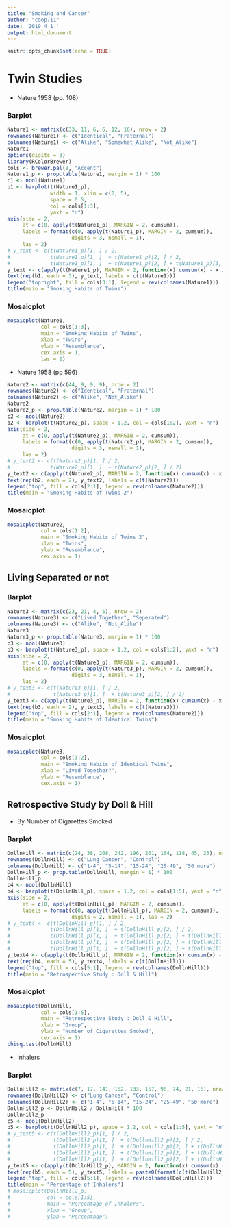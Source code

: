 ```yaml
---
title: "Smoking and Cancer"
author: "coop711"
date: '2019 4 1 '
output: html_document
---
```


```r
knitr::opts_chunk$set(echo = TRUE)
```

# Twin Studies

* Nature 1958 (pp. 108)

### Barplot

```r
Nature1 <- matrix(c(33, 11, 6, 6, 12, 16), nrow = 2)
rownames(Nature1) <- c("Identical", "Fraternal")
colnames(Nature1) <- c("Alike", "Somewhat_Alike", "Not_Alike")
Nature1
options(digits = 3)
library(RColorBrewer)
cols <- brewer.pal(8, "Accent")
Nature1_p <- prop.table(Nature1, margin = 1) * 100
c1 <- ncol(Nature1)
b1 <- barplot(t(Nature1_p), 
              width = 1, xlim = c(0, 5),
              space = 0.5, 
              col = cols[1:3], 
              yaxt = "n")
axis(side = 2,
     at = c(0, apply(t(Nature1_p), MARGIN = 2, cumsum)),
     labels = format(c(0, apply(t(Nature1_p), MARGIN = 2, cumsum)), 
                     digits = 3, nsmall = 1), 
     las = 2)
# y_text <- c(t(Nature1_p)[1, ] / 2, 
#             t(Nature1_p)[1, ]  + t(Nature1_p)[2, ] / 2, 
#             t(Nature1_p)[1, ]  + t(Nature1_p)[2, ] + t(Nature1_p)[3, ] / 2)
y_text <- c(apply(t(Nature1_p), MARGIN = 2, function(x) cumsum(x) - x / 2))
text(rep(b1, each = 3), y_text, labels = c(t(Nature1)))
legend("topright", fill = cols[3:1], legend = rev(colnames(Nature1)))
title(main = "Smoking Habits of Twins")
```

### Mosaicplot
 
```r
mosaicplot(Nature1, 
           col = cols[1:3], 
           main = "Smoking Habits of Twins", 
           xlab = "Twins", 
           ylab = "Resemblance",
           cex.axis = 1,
           las = 1)
```
   
* Nature 1958 (pp 596)   

```r
Nature2 <- matrix(c(44, 9, 9, 9), nrow = 2)
rownames(Nature2) <- c("Identical", "Fraternal")
colnames(Nature2) <- c("Alike", "Not_Alike")
Nature2
Nature2_p <- prop.table(Nature2, margin = 1) * 100
c2 <- ncol(Nature2)
b2 <- barplot(t(Nature2_p), space = 1.2, col = cols[1:2], yaxt = "n")
axis(side = 2,
     at = c(0, apply(t(Nature2_p), MARGIN = 2, cumsum)),
     labels = format(c(0, apply(t(Nature2_p), MARGIN = 2, cumsum)), 
                     digits = 3, nsmall = 1), 
     las = 2)
# y_text2 <- c(t(Nature2_p)[1, ] / 2, 
#             t(Nature2_p)[1, ]  + t(Nature2_p)[2, ] / 2)
y_text2 <- c(apply(t(Nature2_p), MARGIN = 2, function(x) cumsum(x) - x / 2))
text(rep(b2, each = 2), y_text2, labels = c(t(Nature2)))
legend("top", fill = cols[2:1], legend = rev(colnames(Nature2)))
title(main = "Smoking Habits of Twins 2")
```

### Mosaicplot

```r
mosaicplot(Nature2, 
           col = cols[1:2], 
           main = "Smoking Habits of Twins 2", 
           xlab = "Twins", 
           ylab = "Resemblance",
           cex.axis = 1)
```

## Living Separated or not

### Barplot

```r
Nature3 <- matrix(c(23, 21, 4, 5), nrow = 2)
rownames(Nature3) <- c("Lived Together", "Seperated")
colnames(Nature3) <- c("Alike", "Not_Alike")
Nature3
Nature3_p <- prop.table(Nature3, margin = 1) * 100
c3 <- ncol(Nature3)
b3 <- barplot(t(Nature3_p), space = 1.2, col = cols[1:2], yaxt = "n")
axis(side = 2,
     at = c(0, apply(t(Nature3_p), MARGIN = 2, cumsum)),
     labels = format(c(0, apply(t(Nature3_p), MARGIN = 2, cumsum)), 
                     digits = 3, nsmall = 1), 
     las = 2)
# y_text3 <- c(t(Nature3_p)[1, ] / 2, 
#              t(Nature3_p)[1, ]  + t(Nature3_p)[2, ] / 2)
y_text3 <- c(apply(t(Nature3_p), MARGIN = 2, function(x) cumsum(x) - x / 2))
text(rep(b3, each = 2), y_text3, labels = c(t(Nature3)))
legend("top", fill = cols[2:1], legend = rev(colnames(Nature2)))
title(main = "Smoking Habits of Identical Twins")
```

### Mosaicplot

```r
mosaicplot(Nature3, 
           col = cols[3:2], 
           main = "Smoking Habits of Identical Twins", 
           xlab = "Lived Together?", 
           ylab = "Resemblance",
           cex.axis = 1)
```

## Retrospective Study by Doll & Hill

* By Number of Cigarettes Smoked

### Barplot

```r
DollnHill <- matrix(c(24, 38, 208, 242, 196, 201, 164, 118, 45, 23), nrow = 2)
rownames(DollnHill) <- c("Lung Cancer", "Control")
colnames(DollnHill) <- c("1-4", "5-14", "15-24", "25-49", "50 more")
DollnHill_p <- prop.table(DollnHill, margin = 1) * 100
DollnHill_p
c4 <- ncol(DollnHill)
b4 <- barplot(t(DollnHill_p), space = 1.2, col = cols[1:5], yaxt = "n")
axis(side = 2,
     at = c(0, apply(t(DollnHill_p), MARGIN = 2, cumsum)),
     labels = format(c(0, apply(t(DollnHill_p), MARGIN = 2, cumsum)), 
                     digits = 2, nsmall = 1), las = 2)
# y_text4 <- c(t(DollnHill_p)[1, ] / 2, 
#             t(DollnHill_p)[1, ]  + t(DollnHill_p)[2, ] / 2, 
#             t(DollnHill_p)[1, ]  + t(DollnHill_p)[2, ] + t(DollnHill_p)[3, ] / 2,
#             t(DollnHill_p)[1, ]  + t(DollnHill_p)[2, ] + t(DollnHill_p)[3, ] + t(DollnHill_p)[4, ] / 2,
#             t(DollnHill_p)[1, ]  + t(DollnHill_p)[2, ] + t(DollnHill_p)[3, ] + t(DollnHill_p)[4, ] + t(DollnHill_p)[5, ] / 2)
y_text4 <- c(apply(t(DollnHill_p), MARGIN = 2, function(x) cumsum(x) - x / 2))
text(rep(b4, each = 5), y_text4, labels = c(t(DollnHill)))
legend("top", fill = cols[5:1], legend = rev(colnames(DollnHill)))
title(main = "Retrospective Study : Doll & Hill")
```

### Mosaicplot

```r
mosaicplot(DollnHill, 
           col = cols[1:5], 
           main = "Retrospective Study : Doll & Hill", 
           xlab = "Group", 
           ylab = "Number of Cigarettes Smoked",
           cex.axis = 1)
chisq.test(DollnHill)
```

* Inhalers

### Barplot

```r
DollnHill2 <- matrix(c(7, 17, 141, 162, 133, 157, 96, 74, 21, 16), nrow = 2)
rownames(DollnHill2) <- c("Lung Cancer", "Control")
colnames(DollnHill2) <- c("1-4", "5-14", "15-24", "25-49", "50 more")
DollnHill2_p <- DollnHill2 / DollnHill * 100
DollnHill2_p
c5 <- ncol(DollnHill2)
b5 <- barplot(t(DollnHill2_p), space = 1.2, col = cols[1:5], yaxt = "n")
# y_text5 <- c(t(DollnHill2_p)[1, ] / 2, 
#              t(DollnHill2_p)[1, ]  + t(DollnHill2_p)[2, ] / 2, 
#              t(DollnHill2_p)[1, ]  + t(DollnHill2_p)[2, ] + t(DollnHill2_p)[3, ] / 2,
#              t(DollnHill2_p)[1, ]  + t(DollnHill2_p)[2, ] + t(DollnHill2_p)[3, ] + t(DollnHill2_p)[4, ] / 2,
#              t(DollnHill2_p)[1, ]  + t(DollnHill2_p)[2, ] + t(DollnHill2_p)[3, ] + t(DollnHill2_p)[4, ] + t(DollnHill2_p)[5, ] / 2)
y_text5 <- c(apply(t(DollnHill2_p), MARGIN = 2, function(x) cumsum(x) - x / 2))
text(rep(b5, each = 5), y_text5, labels = paste0(format(c(t(DollnHill2_p)), digits = 3, nsmall = 1), "%"))
legend("top", fill = cols[5:1], legend = rev(colnames(DollnHill2)))
title(main = "Percentage of Inhalers")
# mosaicplot(DollnHill2_p, 
#            col = cols[1:5], 
#            main = "Percentage of Inhalers", 
#            xlab = "Group", 
#            ylab = "Percentage")
```